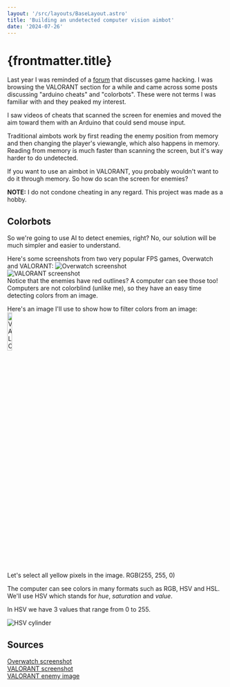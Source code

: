 ```yaml
---
layout: '/src/layouts/BaseLayout.astro'
title: 'Building an undetected computer vision aimbot'
date: '2024-07-26'
---
```



# {frontmatter.title}

Last year I was reminded of a <a href="https://unknowncheats.me/" target="_blank" rel="noopener noreferrer">forum</a> that discusses game hacking. I was browsing the VALORANT section for a while and came across some posts discussing "arduino cheats" and "colorbots". These were not terms I was familiar with and they peaked my interest.  

I saw videos of cheats that scanned the screen for enemies and moved the aim toward them with an Arduino that could send mouse input.  

Traditional aimbots work by first reading the enemy position from memory and then changing the player's viewangle, which also happens in memory. Reading from memory is much faster than scanning the screen, but it's way harder to do undetected.  

If you want to use an aimbot in VALORANT, you probably wouldn't want to do it through memory. So how do scan the screen for enemies?

<div class="note">
    <strong>NOTE:</strong>
    I do not condone cheating in any regard. This project was made as a hobby.
</div>

## Colorbots

So we're going to use AI to detect enemies, right? No, our solution will be much simpler and easier to understand.  

Here's some screenshots from two very popular FPS games, Overwatch and VALORANT:
<Image src={ow_img} alt="Overwatch screenshot" />  
<Image src={val_img} alt="VALORANT screenshot" />  
Notice that the enemies have red outlines? A computer can see those too! Computers are not colorblind (unlike me), so they have an easy time detecting colors from an image.  

Here's an image I'll use to show how to filter colors from an image:  
<Image src={val_enemy_img} alt="VALORANT enemy" style="width: 15%; height: auto;" />  

Let's select all yellow pixels in the image. RGB(255, 255, 0)

The computer can see colors in many formats such as RGB, HSV and HSL. We'll use HSV which stands for *hue*, *saturation* and *value*.

In HSV we have 3 values that range from 0 to 255.

<Image src={hsv_img} alt="HSV cylinder" /> 



## Sources 
<a href="https://www.reddit.com/r/borderlands3/comments/1d09t8m/mods_that_make_enemies_have_colored_outlines_that/" target="_blank" rel="noopener noreferrer">Overwatch screenshot</a>  
<a href="https://www.reddit.com/r/gaming/comments/jaodwy/chilling_with_the_enemy_team_in_valorant_after/" target="_blank" rel="noopener noreferrer">VALORANT screenshot</a>  
<a href="https://slurptech.com/make-valorant-vibrant/" target="_blank" rel="noopener noreferrer">VALORANT enemy image</a> 